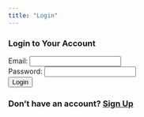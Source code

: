 ```yaml
---
title: "Login"
---
```


### Login to Your Account

<form id="login-form">
  <label for="email">Email:</label>
  <input type="email" id="email" required>
  <br>
  <label for="password">Password:</label>
  <input type="password" id="password" required>
  <br>
  <button type="submit">Login</button>
</form>

<p id="login-message"></p>

### Don't have an account? <a href="signup.qmd">Sign Up</a>

<script>
  const loginForm = document.getElementById('login-form');
  loginForm.addEventListener('submit', async (e) => {
    e.preventDefault();
    const email = document.getElementById('email').value;
    const password = document.getElementById('password').value;

    try {
      const response = await fetch('https://frenchwithkunal.ca/login', {
        method: 'POST',
        headers: {
          'Content-Type': 'application/json',
        },
        body: JSON.stringify({ email, password }),
      });

      const data = await response.json();
      if (response.ok) {
        document.getElementById('login-message').innerText = `Welcome, ${data.user.email}!`;
        window.location.href = "dashboard.qmd"; // Redirect to dashboard
      } else {
        document.getElementById('login-message').innerText = data.message;
      }
    } catch (error) {
      document.getElementById('login-message').innerText = "An error occurred. Please try again.";
    }
  });
</script>